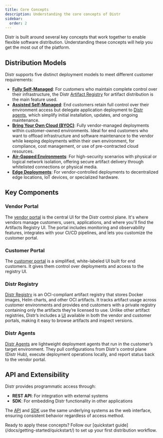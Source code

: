 ```yaml
---
title: Core Concepts
description: Understanding the core concepts of Distr
sidebar:
  order: 2
---
```



Distr is built around several key concepts that work together to enable flexible software distribution. Understanding these concepts will help you get the most out of the platform.

## Distribution Models

Distr supports five distinct deployment models to meet different customer requirements:

- **[Fully Self-Managed](/docs/use-cases/fully-self-managed/)**: For customers who maintain complete control over their infrastructure, the Distr [Artifact Registry](/docs/product/registry/) for artifact distribution is the main feature used.
- **[Assisted Self-Managed](/docs/use-cases/assisted-self-managed/)**: End customers retain full control over their environment access but delegate application deployment to [Distr agents](/docs/product/agents/), which simplify initial installation, updates, and ongoing maintenance.
- **[Bring Your Own Cloud (BYOC)](/docs/use-cases/byoc/)**: Fully vendor-managed deployments within customer-owned environments. Ideal for end customers who want to offload infrastructure and software maintenance to the vendor while keeping deployments within their own environment, for compliance, cost management, or use of pre-contracted cloud resources.
- **[Air-Gapped Environments](/docs/use-cases/air-gapped/)**: For high-security scenarios with physical or logical network isolation, offering secure artifact delivery through whitelisted connections or physical media.
- **[Edge Deployments](/docs/use-cases/edge-deployments/)**: For vendor-controlled deployments to decentralized edge locations, IoT devices, or specialized hardware.

## Key Components

### Vendor Portal

The [vendor portal](/docs/product/distr-hub/) is the central UI for the Distr control plane. It's where vendors manage customers, users, applications, and where you'll find the Artifacts Registry UI. The portal includes monitoring and observability features, integrates with your CI/CD pipelines, and lets you customize the customer portal.

### Customer Portal

The [customer portal](/docs/product/distr-hub/#what-customers-can-do-in-the-customer-portal) is a simplified, white-labeled UI built for end customers. It gives them control over deployments and access to the registry UI.

### Distr Registry

[Distr Registry](/docs/product/registry/) is an OCI-compliant artifact registry that stores Docker images, Helm charts, and other OCI artifacts. It tracks artifact usage across customer environments and provides end customers with a private registry containing only the artifacts they’re licensed to use. Unlike other artifact registries, Distr’s includes a [UI](docs/product/registry/#artifacts-list) available in both the vendor and customer portals, making it easy to browse artifacts and inspect versions.

### Distr Agents

[Distr Agents](/docs/product/agents/) are lightweight deployment agents that run in the customer’s target environment. They pull configurations from Distr's control plane (Distr Hub), execute deployment operations locally, and report status back to the vendor portal.

## API and Extensibility

Distr provides programmatic access through:

- **REST API**: For integration with external systems
- **SDK**: For embedding Distr functionality in other applications

The [API](/docs/integrations/api/) and [SDK](/docs/integrations/sdk/) use the same underlying systems as the web interface, ensuring consistent behavior regardless of access method.

<Aside type="tip">
  Ready to apply these concepts? Follow our [quickstart
  guide](/docs/getting-started/quickstart/) to set up your first distribution
  workflow.
</Aside>
